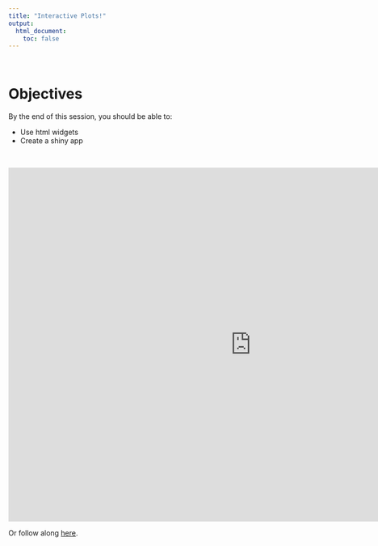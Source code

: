 ```yaml
---
title: "Interactive Plots!"
output:
  html_document:
    toc: false
---
```


<br>

# Objectives

By the end of this session, you should be able to:

* Use html widgets
* Create a shiny app


<br>

<iframe width="960" height="700" src="http://www.globalhealthresearch.co/workshops/ieat/decks/w09_deck.html" style="border: none;"></iframe>

Or follow along [here](decks/w09_deck.html). 